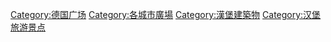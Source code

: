 {{Commonscat|Squares in Hamburg}}

[[Category:德国广场|Category:德国广场]]
[[Category:各城市廣場|Category:各城市廣場]]
[[Category:漢堡建築物|Category:漢堡建築物]]
[[Category:汉堡旅游景点|Category:汉堡旅游景点]]